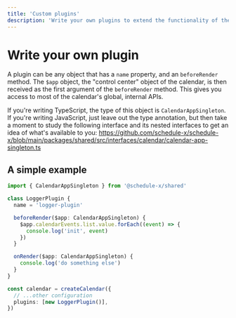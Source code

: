 ```yaml
---
title: 'Custom plugins'
description: 'Write your own plugins to extend the functionality of the calendar.'
---
```


# Write your own plugin

A plugin can be any object that has a `name` property, and an `beforeRender` method. The `$app` object, the "control center"
object of the calendar, is then received as the first argument of the `beforeRender` method. This gives you access to most
of the calendar's global, internal APIs.

If you're writing TypeScript, the type of this object is
`CalendarAppSingleton`. If you're writing JavaScript, just leave out the type annotation, but then take a moment to
study the following interface and its nested interfaces to get an idea of what's available to you: https://github.com/schedule-x/schedule-x/blob/main/packages/shared/src/interfaces/calendar/calendar-app-singleton.ts

## A simple example

```ts
import { CalendarAppSingleton } from '@schedule-x/shared'

class LoggerPlugin {
  name = 'logger-plugin'

  beforeRender($app: CalendarAppSingleton) {
    $app.calendarEvents.list.value.forEach((event) => {
      console.log('init', event)
    })
  }

  onRender($app: CalendarAppSingleton) {
    console.log('do something else')
  }
}

const calendar = createCalendar({
  // ...other configuration
  plugins: [new LoggerPlugin()],
})
```
